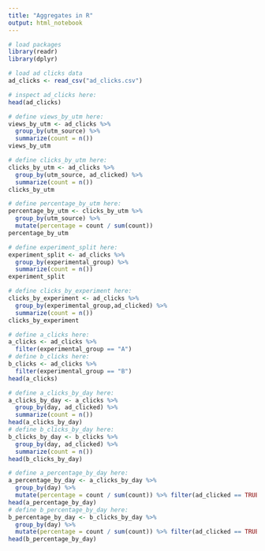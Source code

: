 ---
title: "Aggregates in R"
output: html_notebook
---

```{r message = FALSE, error=TRUE}
# load packages
library(readr)
library(dplyr)
```

```{r message = FALSE, error=TRUE}
# load ad clicks data
ad_clicks <- read_csv("ad_clicks.csv")
```

```{r error=TRUE}
# inspect ad_clicks here:
head(ad_clicks)
```

```{r error=TRUE}
# define views_by_utm here:
views_by_utm <- ad_clicks %>%
  group_by(utm_source) %>%
  summarize(count = n())
views_by_utm
```

```{r error=TRUE}
# define clicks_by_utm here:
clicks_by_utm <- ad_clicks %>%
  group_by(utm_source, ad_clicked) %>%
  summarize(count = n())
clicks_by_utm
```

```{r error=TRUE}
# define percentage_by_utm here:
percentage_by_utm <- clicks_by_utm %>%
  group_by(utm_source) %>%
  mutate(percentage = count / sum(count))
percentage_by_utm
```

```{r error=TRUE}
# define experiment_split here:
experiment_split <- ad_clicks %>%
  group_by(experimental_group) %>%
  summarize(count = n())
experiment_split
```

```{r error=TRUE}
# define clicks_by_experiment here:
clicks_by_experiment <- ad_clicks %>%
  group_by(experimental_group,ad_clicked) %>%
  summarize(count = n())
clicks_by_experiment
```

```{r error=TRUE}
# define a_clicks here:
a_clicks <- ad_clicks %>%
  filter(experimental_group == "A")
# define b_clicks here:
b_clicks <- ad_clicks %>%
  filter(experimental_group == "B")
head(a_clicks)
```

```{r error=TRUE}
# define a_clicks_by_day here:
a_clicks_by_day <- a_clicks %>%
  group_by(day, ad_clicked) %>%
  summarize(count = n())
head(a_clicks_by_day)
# define b_clicks_by_day here:
b_clicks_by_day <- b_clicks %>%
  group_by(day, ad_clicked) %>%
  summarize(count = n())
head(b_clicks_by_day)
```

```{r error=TRUE}
# define a_percentage_by_day here:
a_percentage_by_day <- a_clicks_by_day %>%
  group_by(day) %>%
  mutate(percentage = count / sum(count)) %>% filter(ad_clicked == TRUE)
head(a_percentage_by_day)
# define b_percentage_by_day here:
b_percentage_by_day <- b_clicks_by_day %>%
  group_by(day) %>%
  mutate(percentage = count / sum(count)) %>% filter(ad_clicked == TRUE)
head(b_percentage_by_day)
```
